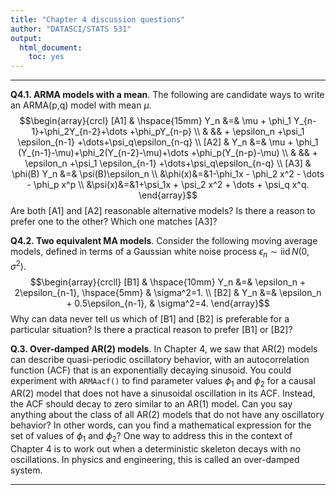 ```yaml
---
title: "Chapter 4 discussion questions"
author: "DATASCI/STATS 531"
output:
  html_document:
    toc: yes
---
```


\newcommand\prob{\mathbb{P}}
\newcommand\E{\mathbb{E}}
\newcommand\var{\mathrm{Var}}
\newcommand\cov{\mathrm{Cov}}

-----------

**Q4.1. ARMA models with a mean**.
The following are candidate ways to write an ARMA(p,q) model with mean $\mu$.
$$\begin{array}{crcl}
 [A1] & \hspace{15mm} Y_n &=& \mu + \phi_1 Y_{n-1}+\phi_2Y_{n-2}+\dots +\phi_pY_{n-p}
 \\
& && + \epsilon_n +\psi_1 \epsilon_{n-1} +\dots+\psi_q\epsilon_{n-q}
 \\
 [A2] & Y_n &=& \mu + \phi_1 (Y_{n-1}-\mu)+\phi_2(Y_{n-2}-\mu)+\dots +\phi_p(Y_{n-p}-\mu)
\\
& && + \epsilon_n +\psi_1 \epsilon_{n-1} +\dots+\psi_q\epsilon_{n-q}
\\
 [A3] & \phi(B) Y_n &=& \psi(B)\epsilon_n
\\
&\phi(x)&=&1-\phi_1x - \phi_2 x^2 - \dots - \phi_p x^p
\\
&\psi(x)&=&1+\psi_1x + \psi_2 x^2 + \dots + \psi_q x^q.
\end{array}$$
Are both [A1] and [A2] reasonable alternative models? Is there a reason to prefer one to the other? Which one matches [A3]?

**Q4.2. Two equivalent MA models**. Consider the following moving average models, defined in terms of a Gaussian white noise process $\epsilon_n \sim \mathrm{iid} \, N(0,\sigma^2)$.
$$\begin{array}{crcll}
 [B1]  & \hspace{10mm} Y_n &=& \epsilon_n + 2\epsilon_{n-1},  \hspace{5mm} & \sigma^2=1.
\\
 [B2] &  Y_n &=& \epsilon_n + 0.5\epsilon_{n-1}, & \sigma^2=4.
\end{array}$$
Why can data never tell us which of [B1] and [B2] is preferable for a particular situation? Is there a practical reason to prefer [B1] or [B2]?

**Q.3. Over-damped AR(2) models**.
In Chapter 4, we saw that AR(2) models can describe quasi-periodic oscillatory behavior, with an autocorrelation function (ACF) that is an exponentially decaying sinusoid.
You could experiment with `ARMAacf()` to find parameter values $\phi_1$ and $\phi_2$ for a causal AR(2) model that does not have a sinusoidal oscillation in its ACF. Instead, the ACF should decay to zero similar to an AR(1) model.
Can you say anything about the class of all AR(2) models that do not have any oscillatory behavior? In other words, can you find a mathematical expression for the set of values of $\phi_1$ and $\phi_2$?
One way to address this in the context of Chapter 4 is to work out when a deterministic skeleton decays with no oscillations. In physics and engineering, this is called an over-damped system.


---------------

